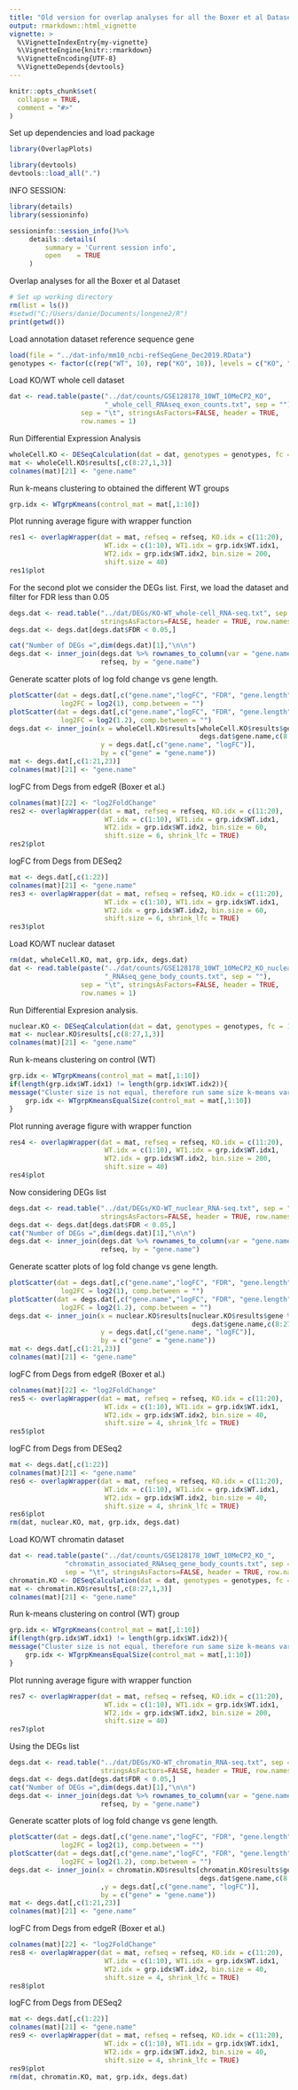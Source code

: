 ```yaml
---
title: "Old version for overlap analyses for all the Boxer et al Dataset"
output: rmarkdown::html_vignette
vignette: >
  %\VignetteIndexEntry{my-vignette}
  %\VignetteEngine{knitr::rmarkdown}
  %\VignetteEncoding{UTF-8}
  %\VignetteDepends{devtools}
---
```


```r
knitr::opts_chunk$set(
  collapse = TRUE,
  comment = "#>"
)
```
Set up dependencies and load package
```r
library(OverlapPlots)

```

```r
library(devtools)
devtools::load_all(".")
```

INFO SESSION:

```r
library(details)
library(sessioninfo)

sessioninfo::session_info()%>%
     details::details(
         summary = 'Current session info',
         open    = TRUE
     )
```

Overlap analyses for all the Boxer et al Dataset

```r

# Set up working directory
rm(list = ls())
#setwd("C:/Users/danie/Documents/longene2/R")
print(getwd())

```
Load annotation dataset reference sequence gene
```r
load(file = "../dat-info/mm10_ncbi-refSeqGene_Dec2019.RData")
genotypes <- factor(c(rep("WT", 10), rep("KO", 10)), levels = c("KO", "WT"))

```

Load KO/WT whole cell dataset

```r

dat <- read.table(paste("../dat/counts/GSE128178_10WT_10MeCP2_KO",
                        "_whole_cell_RNAseq_exon_counts.txt", sep = ""),
                  sep = "\t", stringsAsFactors=FALSE, header = TRUE,
                  row.names = 1)

```
Run Differential Expression Analysis
```r
wholeCell.KO <- DESeqCalculation(dat = dat, genotypes = genotypes, fc = 1.15)
mat <- wholeCell.KO$results[,c(8:27,1,3)]
colnames(mat)[21] <- "gene.name"

```
Run k-means clustering to obtained the different WT groups
```r
grp.idx <- WTgrpKmeans(control_mat = mat[,1:10])

```
Plot running average figure with wrapper function
```r
res1 <- overlapWrapper(dat = mat, refseq = refseq, KO.idx = c(11:20),
                        WT.idx = c(1:10), WT1.idx = grp.idx$WT.idx1,
                        WT2.idx = grp.idx$WT.idx2, bin.size = 200,
                        shift.size = 40)
res1$plot

```

For the second plot we consider the DEGs list. First, we load the dataset 
and filter for FDR less than 0.05

```r
degs.dat <- read.table("../dat/DEGs/KO-WT_whole-cell_RNA-seq.txt", sep = "\t",
                       stringsAsFactors=FALSE, header = TRUE, row.names = 1)
degs.dat <- degs.dat[degs.dat$FDR < 0.05,]

cat("Number of DEGs =",dim(degs.dat)[1],"\n\n")
degs.dat <- inner_join(degs.dat %>% rownames_to_column(var = "gene.name"),
                       refseq, by = "gene.name")

```
Generate scatter plots of log fold change vs gene length.
```r
plotScatter(dat = degs.dat[,c("gene.name","logFC", "FDR", "gene.length")],
             log2FC = log2(1), comp.between = "")
plotScatter(dat = degs.dat[,c("gene.name","logFC", "FDR", "gene.length")],
             log2FC = log2(1.2), comp.between = "")
degs.dat <- inner_join(x = wholeCell.KO$results[wholeCell.KO$results$gene %in%
                                                degs.dat$gene.name,c(8:27,1,3)],
                       y = degs.dat[,c("gene.name", "logFC")],
                       by = c("gene" = "gene.name"))
mat <- degs.dat[,c(1:21,23)]
colnames(mat)[21] <- "gene.name"

```
logFC from Degs from edgeR (Boxer et al.)
```r
colnames(mat)[22] <- "log2FoldChange"
res2 <- overlapWrapper(dat = mat, refseq = refseq, KO.idx = c(11:20),
                        WT.idx = c(1:10), WT1.idx = grp.idx$WT.idx1,
                        WT2.idx = grp.idx$WT.idx2, bin.size = 60,
                        shift.size = 6, shrink_lfc = TRUE)
res2$plot
```

logFC from Degs from DESeq2
```r
mat <- degs.dat[,c(1:22)]
colnames(mat)[21] <- "gene.name"
res3 <- overlapWrapper(dat = mat, refseq = refseq, KO.idx = c(11:20),
                        WT.idx = c(1:10), WT1.idx = grp.idx$WT.idx1,
                        WT2.idx = grp.idx$WT.idx2, bin.size = 60,
                        shift.size = 6, shrink_lfc = TRUE)
res3$plot

```
Load KO/WT nuclear dataset
```r
rm(dat, wholeCell.KO, mat, grp.idx, degs.dat)
dat <- read.table(paste("../dat/counts/GSE128178_10WT_10MeCP2_KO_nuclear",
                        "_RNAseq_gene_body_counts.txt", sep = ""),
                  sep = "\t", stringsAsFactors=FALSE, header = TRUE,
                  row.names = 1)

```
Run Differential Expresion analysis.
```r
nuclear.KO <- DESeqCalculation(dat = dat, genotypes = genotypes, fc = 1.15)
mat <- nuclear.KO$results[,c(8:27,1,3)]
colnames(mat)[21] <- "gene.name"

```
Run k-means clustering on control (WT)
```r
grp.idx <- WTgrpKmeans(control_mat = mat[,1:10])
if(length(grp.idx$WT.idx1) != length(grp.idx$WT.idx2)){
message("Cluster size is not equal, therefore run same size k-means variation!")
    grp.idx <- WTgrpKmeansEqualSize(control_mat = mat[,1:10])
}
```
Plot running average figure with wrapper function
```r
res4 <- overlapWrapper(dat = mat, refseq = refseq, KO.idx = c(11:20),
                        WT.idx = c(1:10), WT1.idx = grp.idx$WT.idx1,
                        WT2.idx = grp.idx$WT.idx2, bin.size = 200,
                        shift.size = 40)
res4$plot

```
Now considering DEGs list
```r
degs.dat <- read.table("../dat/DEGs/KO-WT_nuclear_RNA-seq.txt", sep = "\t",
                       stringsAsFactors=FALSE, header = TRUE, row.names = 1)
degs.dat <- degs.dat[degs.dat$FDR < 0.05,]
cat("Number of DEGs =",dim(degs.dat)[1],"\n\n")
degs.dat <- inner_join(degs.dat %>% rownames_to_column(var = "gene.name"),
                       refseq, by = "gene.name")

```
Generate scatter plots of log fold change vs gene length.
```r
plotScatter(dat = degs.dat[,c("gene.name","logFC", "FDR", "gene.length")],
             log2FC = log2(1), comp.between = "")
plotScatter(dat = degs.dat[,c("gene.name","logFC", "FDR", "gene.length")],
             log2FC = log2(1.2), comp.between = "")
degs.dat <- inner_join(x = nuclear.KO$results[nuclear.KO$results$gene %in%
                                              degs.dat$gene.name,c(8:27,1,3)],
                       y = degs.dat[,c("gene.name", "logFC")],
                       by = c("gene" = "gene.name"))
mat <- degs.dat[,c(1:21,23)]
colnames(mat)[21] <- "gene.name"

```
logFC from Degs from edgeR (Boxer et al.)
```r
colnames(mat)[22] <- "log2FoldChange"
res5 <- overlapWrapper(dat = mat, refseq = refseq, KO.idx = c(11:20),
                        WT.idx = c(1:10), WT1.idx = grp.idx$WT.idx1,
                        WT2.idx = grp.idx$WT.idx2, bin.size = 40,
                        shift.size = 4, shrink_lfc = TRUE)
res5$plot
```
logFC from Degs from DESeq2
```r
mat <- degs.dat[,c(1:22)]
colnames(mat)[21] <- "gene.name"
res6 <- overlapWrapper(dat = mat, refseq = refseq, KO.idx = c(11:20),
                        WT.idx = c(1:10), WT1.idx = grp.idx$WT.idx1,
                        WT2.idx = grp.idx$WT.idx2, bin.size = 40,
                        shift.size = 4, shrink_lfc = TRUE)
res6$plot
rm(dat, nuclear.KO, mat, grp.idx, degs.dat)

```
Load KO/WT chromatin dataset
```r
dat <- read.table(paste("../dat/counts/GSE128178_10WT_10MeCP2_KO_",
              "chromatin_associated_RNAseq_gene_body_counts.txt", sep = ""),
              sep = "\t", stringsAsFactors=FALSE, header = TRUE, row.names = 1)
chromatin.KO <- DESeqCalculation(dat = dat, genotypes = genotypes, fc = 1.15)
mat <- chromatin.KO$results[,c(8:27,1,3)]
colnames(mat)[21] <- "gene.name"

```
Run k-means clustering on control (WT) group
```r
grp.idx <- WTgrpKmeans(control_mat = mat[,1:10])
if(length(grp.idx$WT.idx1) != length(grp.idx$WT.idx2)){
message("Cluster size is not equal, therefore run same size k-means variation!")
    grp.idx <- WTgrpKmeansEqualSize(control_mat = mat[,1:10])
}

```
Plot running average figure with wrapper function
```r
res7 <- overlapWrapper(dat = mat, refseq = refseq, KO.idx = c(11:20),
                        WT.idx = c(1:10), WT1.idx = grp.idx$WT.idx1,
                        WT2.idx = grp.idx$WT.idx2, bin.size = 200,
                        shift.size = 40)
res7$plot

```
Using the DEGs list
```r
degs.dat <- read.table("../dat/DEGs/KO-WT_chromatin_RNA-seq.txt", sep = "\t",
                       stringsAsFactors=FALSE, header = TRUE, row.names = 1)
degs.dat <- degs.dat[degs.dat$FDR < 0.05,]
cat("Number of DEGs =",dim(degs.dat)[1],"\n\n")
degs.dat <- inner_join(degs.dat %>% rownames_to_column(var = "gene.name"),
                       refseq, by = "gene.name")

```
Generate scatter plots of log fold change vs gene length.
```r
plotScatter(dat = degs.dat[,c("gene.name","logFC", "FDR", "gene.length")],
             log2FC = log2(1), comp.between = "")
plotScatter(dat = degs.dat[,c("gene.name","logFC", "FDR", "gene.length")],
             log2FC = log2(1.2), comp.between = "")
degs.dat <- inner_join(x = chromatin.KO$results[chromatin.KO$results$gene %in%
                                                degs.dat$gene.name,c(8:27,1,3)]
                       ,y = degs.dat[,c("gene.name", "logFC")],
                       by = c("gene" = "gene.name"))
mat <- degs.dat[,c(1:21,23)]
colnames(mat)[21] <- "gene.name"

```
logFC from Degs from edgeR (Boxer et al.)
```r
colnames(mat)[22] <- "log2FoldChange"
res8 <- overlapWrapper(dat = mat, refseq = refseq, KO.idx = c(11:20),
                        WT.idx = c(1:10), WT1.idx = grp.idx$WT.idx1,
                        WT2.idx = grp.idx$WT.idx2, bin.size = 40,
                        shift.size = 4, shrink_lfc = TRUE)
res8$plot
```
logFC from Degs from DESeq2
```r
mat <- degs.dat[,c(1:22)]
colnames(mat)[21] <- "gene.name"
res9 <- overlapWrapper(dat = mat, refseq = refseq, KO.idx = c(11:20),
                        WT.idx = c(1:10), WT1.idx = grp.idx$WT.idx1,
                        WT2.idx = grp.idx$WT.idx2, bin.size = 40,
                        shift.size = 4, shrink_lfc = TRUE)
res9$plot
rm(dat, chromatin.KO, mat, grp.idx, degs.dat)

```
